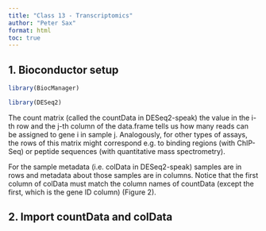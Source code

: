 ```yaml
---
title: "Class 13 - Transcriptomics"
author: "Peter Sax"
format: html
toc: true
---
```


## 1. Bioconductor setup

```r
library(BiocManager)
```

```r
library(DESeq2)
```

The count matrix (called the countData in DESeq2-speak) the value in the i-th row and the j-th column of the data.frame tells us how many reads can be assigned to gene i in sample j. Analogously, for other types of assays, the rows of this matrix might correspond e.g. to binding regions (with ChIP-Seq) or peptide sequences (with quantitative mass spectrometry).

For the sample metadata (i.e. colData in DESeq2-speak) samples are in rows and metadata about those samples are in columns. Notice that the first column of colData must match the column names of countData (except the first, which is the gene ID column) (Figure 2).

## 2. Import countData and colData